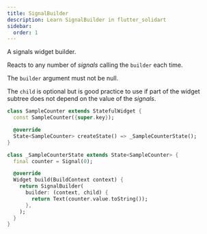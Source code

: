 ```yaml
---
title: SignalBuilder
description: Learn SignalBuilder in flutter_solidart
sidebar:
  order: 1
---
```


A signals widget builder.

Reacts to any number of *signals* calling the `builder` each time.

The `builder` argument must not be null.

The `child` is optional but is good practice to use if part of the widget
subtree does not depend on the value of the *signals*.

```dart {9} {13-17}
class SampleCounter extends StatefulWidget {
  const SampleCounter({super.key});

  @override
  State<SampleCounter> createState() => _SampleCounterState();
}

class _SampleCounterState extends State<SampleCounter> {
  final counter = Signal(0);

  @override
  Widget build(BuildContext context) {
    return SignalBuilder(
      builder: (context, child) {
        return Text(counter.value.toString());
      },
    );
  }
}
```

